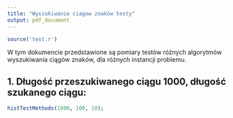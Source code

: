```yaml
---
title: "Wyszukiwanie ciagow znaków testy"
output: pdf_document
---
```


```r
source('test.r')
```

W tym dokumencie przedstawione są pomiary testów różnych algorytmów wyszukiwania ciągów znaków, dla różnych instancji problemu.

1. Długość przeszukiwanego ciągu 1000, długość szukanego ciągu:
----------

```r
histTestMethods(1000, 100, 10);
```

